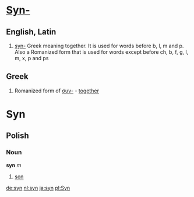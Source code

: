 =[[Syn-]]=
==English, Latin==

# [[syn-]] Greek <!--[[]]--> meaning together.  It is used for words before b, l, m and p.  Also a  Romanized form that is used for words except before ch, b, f, g, l, m, x, p and ps

==Greek==
#Romanized form of [[συν-]] - [[together]]
=Syn=
==Polish==<!--
===Pronunciation===-->
===Noun===
'''syn''' ''m''

# [[son]]

[[de:syn]]
[[nl:syn]]
[[ja:syn]]
[[pl:Syn]]